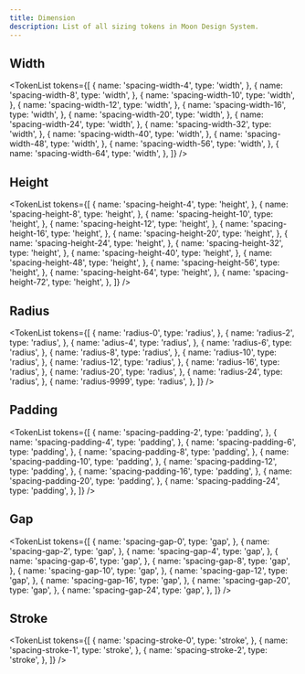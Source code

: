 ```yaml
---
title: Dimension
description: List of all sizing tokens in Moon Design System.
---
```


## Width

<TokenList
  tokens={[
    {
      name: 'spacing-width-4',
      type: 'width',
    },
    {
      name: 'spacing-width-8',
      type: 'width',
    },
    {
      name: 'spacing-width-10',
      type: 'width',
    },
    {
      name: 'spacing-width-12',
      type: 'width',
    },
    {
      name: 'spacing-width-16',
      type: 'width',
    },
    {
      name: 'spacing-width-20',
      type: 'width',
    },
    {
      name: 'spacing-width-24',
      type: 'width',
    },
    {
      name: 'spacing-width-32',
      type: 'width',
    },
    {
      name: 'spacing-width-40',
      type: 'width',
    },
    {
      name: 'spacing-width-48',
      type: 'width',
    },
    {
      name: 'spacing-width-56',
      type: 'width',
    },
    {
      name: 'spacing-width-64',
      type: 'width',
    },
  ]}
/>

## Height

<TokenList
  tokens={[
    {
      name: 'spacing-height-4',
      type: 'height',
    },
    {
      name: 'spacing-height-8',
      type: 'height',
    },
    {
      name: 'spacing-height-10',
      type: 'height',
    },
    {
      name: 'spacing-height-12',
      type: 'height',
    },
    {
      name: 'spacing-height-16',
      type: 'height',
    },
    {
      name: 'spacing-height-20',
      type: 'height',
    },
    {
      name: 'spacing-height-24',
      type: 'height',
    },
    {
      name: 'spacing-height-32',
      type: 'height',
    },
    {
      name: 'spacing-height-40',
      type: 'height',
    },
    {
      name: 'spacing-height-48',
      type: 'height',
    },
    {
      name: 'spacing-height-56',
      type: 'height',
    },
    {
      name: 'spacing-height-64',
      type: 'height',
    },
    {
      name: 'spacing-height-72',
      type: 'height',
    },
  ]}
/>

## Radius

<TokenList
  tokens={[
    {
      name: 'radius-0',
      type: 'radius',
    },
    {
      name: 'radius-2',
      type: 'radius',
    },
    {
      name: 'adius-4',
      type: 'radius',
    },
    {
      name: 'radius-6',
      type: 'radius',
    },
    {
      name: 'radius-8',
      type: 'radius',
    },
    {
      name: 'radius-10',
      type: 'radius',
    },
    {
      name: 'radius-12',
      type: 'radius',
    },
    {
      name: 'radius-16',
      type: 'radius',
    },
    {
      name: 'radius-20',
      type: 'radius',
    },
    {
      name: 'radius-24',
      type: 'radius',
    },
    {
      name: 'radius-9999',
      type: 'radius',
    },
  ]}
/>

## Padding

<TokenList
  tokens={[
    {
      name: 'spacing-padding-2',
      type: 'padding',
    },
    {
      name: 'spacing-padding-4',
      type: 'padding',
    },
    {
      name: 'spacing-padding-6',
      type: 'padding',
    },
    {
      name: 'spacing-padding-8',
      type: 'padding',
    },
    {
      name: 'spacing-padding-10',
      type: 'padding',
    },
    {
      name: 'spacing-padding-12',
      type: 'padding',
    },
    {
      name: 'spacing-padding-16',
      type: 'padding',
    },
    {
      name: 'spacing-padding-20',
      type: 'padding',
    },
    {
      name: 'spacing-padding-24',
      type: 'padding',
    },
  ]}
/>

## Gap

<TokenList
  tokens={[
    {
      name: 'spacing-gap-0',
      type: 'gap',
    },
    {
      name: 'spacing-gap-2',
      type: 'gap',
    },
    {
      name: 'spacing-gap-4',
      type: 'gap',
    },
    {
      name: 'spacing-gap-6',
      type: 'gap',
    },
    {
      name: 'spacing-gap-8',
      type: 'gap',
    },
    {
      name: 'spacing-gap-10',
      type: 'gap',
    },
    {
      name: 'spacing-gap-12',
      type: 'gap',
    },
    {
      name: 'spacing-gap-16',
      type: 'gap',
    },
    {
      name: 'spacing-gap-20',
      type: 'gap',
    },
    {
      name: 'spacing-gap-24',
      type: 'gap',
    },
  ]}
/>

## Stroke

<TokenList
  tokens={[
    {
      name: 'spacing-stroke-0',
      type: 'stroke',
    },
    {
      name: 'spacing-stroke-1',
      type: 'stroke',
    },
    {
      name: 'spacing-stroke-2',
      type: 'stroke',
    },
  ]}
/>
